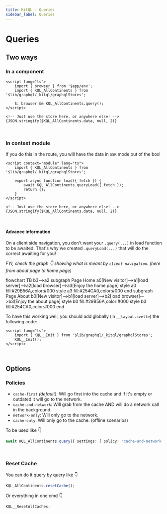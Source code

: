 ---
title: KitQL - Queries
sidebar_label: Queries
---

# Queries

## Two ways

### In a component

```svelte
<script lang="ts">
	import { browser } from '$app/env';
	import { KQL_AllContinents } from '$lib/graphql/_kitql/graphqlStores';

	$: browser && KQL_AllContinents.query();
</script>

<!-- Just use the store here, or anywhere else! -->
{JSON.stringify($KQL_AllContinents.data, null, 2)}
```

<p>&nbsp;</p>

### In context module

If you do this in the route, you will have the data in `SSR` mode out of the box!

```svelte
<script context="module" lang="ts">
	import { KQL_AllContinents } from '$lib/graphql/_kitql/graphqlStores';

	export async function load({ fetch }) {
		await KQL_AllContinents.queryLoad({ fetch });
		return {};
	}
</script>

<!-- Just use the store here, or anywhere else! -->
{JSON.stringify($KQL_AllContinents.data, null, 2)}
```

<p>&nbsp;</p>

#### Advance information

On a client side navigation, you don't want your `.query(...)` in load function to be awaited. That's why we created `.queryLoad(...)` that will do the correct awaiting for you!

_FYI, check the graph 👇 showing what is meant by `client navigation`. (here from about page to home page)_

<Graph>

flowchart TB
b3-->a2
subgraph Page Home
a0[New visitor]-->a1[load server]-->a2[load browser]-->a3[Enjoy the home page]
style a0 fill:#29B56A,color:#000
style a3 fill:#254CA0,color:#000
end
subgraph Page About
b0[New visitor]-->b1[load server]-->b2[load browser]-->b3[Enjoy the about page]
style b0 fill:#29B56A,color:#000
style b3 fill:#254CA0,color:#000
end

</Graph>

To have this working well, you should add globally (in `__layout.svelte`) the following code:

```svelte
<script lang="ts">
	import { KQL__Init } from '$lib/graphql/_kitql/graphqlStores';
	KQL__Init();
</script>
```

<p>&nbsp;</p>

## Options

### Policies

- `cache-first` _(default)_: Will go first into the cache and if it's empty or outdated it will go to the network.
- `cache-and-network`: Will grab from the cache AND will do a network call in the background.
- `network-only`: Will only go to the network.
- `cache-only`: Will only go to the cache. (offline scenarios)

To be used like 👇

```ts
await KQL_AllContinents.query({ settings: { policy: 'cache-and-network' } });
```

<p>&nbsp;</p>

### Reset Cache

You can do it query by query like 👇

```ts
KQL_AllContinents.resetCache();
```

Or everything in one cmd 👇

```ts
KQL__ResetAllCaches;
```
